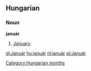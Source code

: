 ==Hungarian==
===Noun===
'''január'''
# [[January]].

[[Category:Hungarian months]]

[[gl:Január]]
[[hu:január]]
[[nl:január]]
[[pl:Január]]